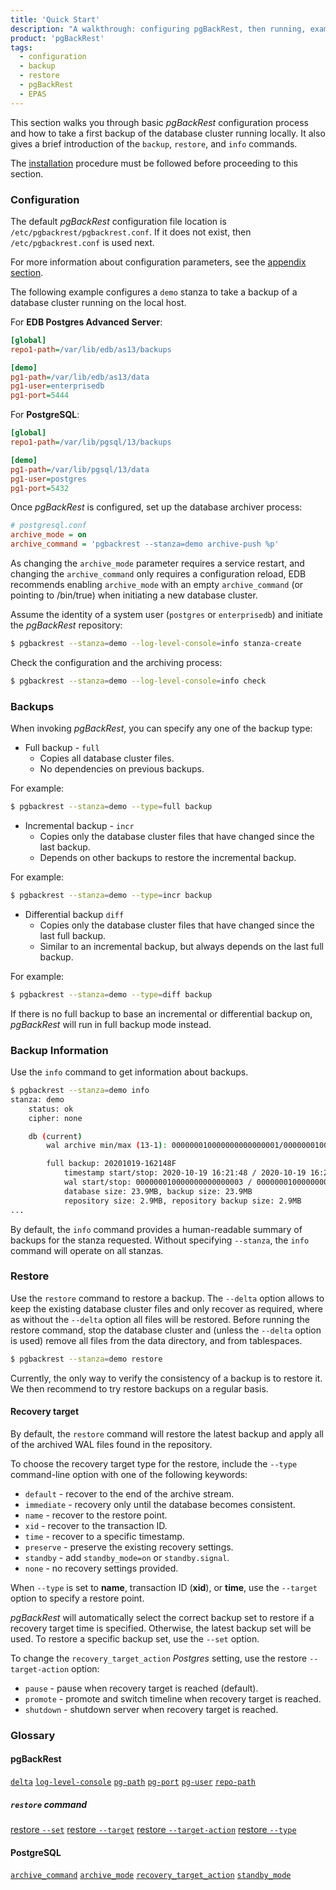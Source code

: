 ```yaml
---
title: 'Quick Start'
description: "A walkthrough: configuring pgBackRest, then running, examining and restoring a backup of a database cluster"
product: 'pgBackRest'
tags:
  - configuration
  - backup
  - restore
  - pgBackRest
  - EPAS
---
```



This section walks you through basic _pgBackRest_ configuration process and how to take a first backup of the database cluster running locally. It also gives a brief introduction of the `backup`, `restore`, and `info` commands.

The [installation](02-installation) procedure must be followed before proceeding to this section.

### Configuration

The default _pgBackRest_ configuration file location is `/etc/pgbackrest/pgbackrest.conf`. If it does not exist, then `/etc/pgbackrest.conf` is used next.

For more information about configuration parameters, see the [appendix section](97-appendix#configuration-reference).

The following example configures a `demo` stanza to take a backup of a database cluster running on the local host.

For **EDB Postgres Advanced Server**:

```ini
[global]
repo1-path=/var/lib/edb/as13/backups

[demo]
pg1-path=/var/lib/edb/as13/data
pg1-user=enterprisedb
pg1-port=5444
```

For **PostgreSQL**:

```ini
[global]
repo1-path=/var/lib/pgsql/13/backups

[demo]
pg1-path=/var/lib/pgsql/13/data
pg1-user=postgres
pg1-port=5432
```

Once _pgBackRest_ is configured, set up the database archiver process:

```ini
# postgresql.conf
archive_mode = on
archive_command = 'pgbackrest --stanza=demo archive-push %p'
```

As changing the `archive_mode` parameter requires a service restart, and changing the `archive_command` only requires a configuration reload, EDB recommends enabling `archive_mode` with an empty `archive_command` (or pointing to /bin/true) when initiating a new database cluster.

Assume the identity of a system user (`postgres` or `enterprisedb`) and initiate the _pgBackRest_ repository:

```bash
$ pgbackrest --stanza=demo --log-level-console=info stanza-create
```

Check the configuration and the archiving process:

```bash
$ pgbackrest --stanza=demo --log-level-console=info check
```

### Backups

When invoking _pgBackRest_, you can specify any one of the backup type:

* Full backup - `full`
  * Copies all database cluster files.
  * No dependencies on previous backups.

For example:

```bash
$ pgbackrest --stanza=demo --type=full backup
```

* Incremental backup - `incr`
  * Copies only the database cluster files that have changed since the last backup.
  * Depends on other backups to restore the incremental backup.

For example:

```bash
$ pgbackrest --stanza=demo --type=incr backup
```

* Differential backup `diff`
  * Copies only the database cluster files that have changed since the last full backup.
  * Similar to an incremental backup, but always depends on the last full backup.

For example:

```bash
$ pgbackrest --stanza=demo --type=diff backup
```

If there is no full backup to base an incremental or differential backup on, _pgBackRest_ will run in full backup mode instead.

### Backup Information

Use the `info` command to get information about backups.

```bash
$ pgbackrest --stanza=demo info
stanza: demo
    status: ok
    cipher: none

    db (current)
        wal archive min/max (13-1): 000000010000000000000001/000000010000000000000007

        full backup: 20201019-162148F
            timestamp start/stop: 2020-10-19 16:21:48 / 2020-10-19 16:21:58
            wal start/stop: 000000010000000000000003 / 000000010000000000000003
            database size: 23.9MB, backup size: 23.9MB
            repository size: 2.9MB, repository backup size: 2.9MB
...
```

By default, the `info` command provides a human-readable summary of backups for the stanza requested. Without specifying `--stanza`, the `info` command will operate on all stanzas.

### Restore

Use the `restore` command to restore a backup. The `--delta` option allows to keep the existing database cluster files and only recover as required, where as without the `--delta` option all files will be restored. Before running the restore command, stop the database cluster and (unless the `--delta` option is used) remove all files from the data directory, and from tablespaces.

```bash
$ pgbackrest --stanza=demo restore
```

Currently, the only way to verify the consistency of a backup is to restore it. We then recommend to try restore backups on a regular basis.

#### Recovery target

By default, the `restore` command will restore the latest backup and apply all of the archived WAL files found in the repository.

To choose the recovery target type for the restore, include the `--type` command-line option with one of the following keywords:

* `default` - recover to the end of the archive stream.
* `immediate` - recovery only until the database becomes consistent.
* `name` - recover to the restore point.
* `xid` - recover to the transaction ID.
* `time` - recover to a specific timestamp.
* `preserve` - preserve the existing recovery settings.
* `standby` - add `standby_mode=on` or `standby.signal`.
* `none` - no recovery settings provided.

When `--type` is set to **name**, transaction ID (**xid**), or **time**, use the `--target` option to specify a restore point.

_pgBackRest_ will automatically select the correct backup set to restore if a recovery target time is specified. Otherwise, the latest backup set will be used. To restore a specific backup set, use the `--set` option.

To change the `recovery_target_action` _Postgres_ setting, use the restore `--target-action` option:

* `pause` - pause when recovery target is reached (default).
* `promote` - promote and switch timeline when recovery target is reached.
* `shutdown` - shutdown server when recovery target is reached.

### Glossary

#### pgBackRest

[`delta`](https://pgbackrest.org/configuration.html#section-general/option-delta)
[`log-level-console`](https://pgbackrest.org/configuration.html#section-log/option-log-level-console)
[`pg-path`](https://pgbackrest.org/configuration.html#section-stanza/option-pg-path)
[`pg-port`](https://pgbackrest.org/configuration.html#section-stanza/option-pg-port)
[`pg-user`](https://pgbackrest.org/configuration.html#section-stanza/option-pg-user)
[`repo-path`](https://pgbackrest.org/configuration.html#section-repository/option-repo-path)

##### `restore` command

[restore `--set`](https://pgbackrest.org/command.html#command-restore/category-command/option-set)
[restore `--target`](https://pgbackrest.org/command.html#command-restore/category-command/option-target)
[restore `--target-action`](https://pgbackrest.org/command.html#command-restore/category-command/option-target-action)
[restore `--type`](https://pgbackrest.org/command.html#command-restore/category-command/option-type)

#### PostgreSQL

[`archive_command`](https://www.postgresql.org/docs/current/runtime-config-wal.html#GUC-ARCHIVE-COMMAND)
[`archive_mode`](https://www.postgresql.org/docs/current/runtime-config-wal.html#GUC-ARCHIVE-MODE)
[`recovery_target_action`](https://www.postgresql.org/docs/current/runtime-config-wal.html#GUC-RECOVERY-TARGET-ACTION)
[`standby_mode`](https://www.postgresql.org/docs/11/standby-settings.html#STANDBY-MODE)

